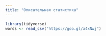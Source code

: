 ```yaml
---
title: "Описательная статистика"
---
```


```r
library(tidyverse)
words <- read_csv("https://goo.gl/a4xNwj")
```

